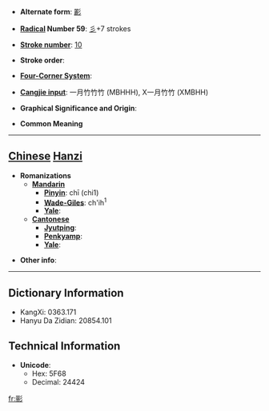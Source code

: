 * '''Alternate form''': [[彲]]

* '''[[Wiktionary:Chinese radical index| Radical]] Number 59''': [[Wiktionary:Chinese radical index 彡|彡]]+7 strokes

* '''[[Wiktionary:Chinese total strokes index|Stroke number]]''': [[Wiktionary:Chinese total strokes index 10|10]]

* '''Stroke order''': 

* '''[[Wiktionary:Chinese four corner index|Four-Corner System]]''': 

* '''[[Wiktionary:Chinese Cangjie index|Cangjie input]]''': 一月竹竹竹 (MBHHH), X一月竹竹 (XMBHH)

* '''Graphical Significance and Origin''': 

* '''Common Meaning'''

----

== [[Chinese]] [[Hanzi]] ==

* '''Romanizations'''
** '''[[Mandarin]]'''
*** '''[[Pinyin]]''': chī (chi1)
*** '''[[Wade-Giles]]''': ch'ih<sup>1</sup>
*** '''[[Yale]]''': 
** '''[[Cantonese]]'''
*** '''[[Jyutping]]''':
*** '''[[Penkyamp]]''': 
*** '''[[Yale]]''': 

* '''Other info''': 

----

== Dictionary Information ==

* KangXi: 0363.171
* Hanyu Da Zidian: 20854.101

== Technical Information ==

* '''Unicode''':
** Hex: 5F68
** Decimal: 24424

[[fr:彨]]